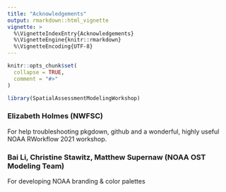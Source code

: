 ```yaml
---
title: "Acknowledgements"
output: rmarkdown::html_vignette
vignette: >
  %\VignetteIndexEntry{Acknowledgements}
  %\VignetteEngine{knitr::rmarkdown}
  %\VignetteEncoding{UTF-8}
---
```


```r
knitr::opts_chunk$set(
  collapse = TRUE,
  comment = "#>"
)
```

```r
library(SpatialAssessmentModelingWorkshop)
```

### Elizabeth Holmes (NWFSC)
For help troubleshooting pkgdown, github and a wonderful, highly useful NOAA RWorkflow 2021 workshop.

### Bai Li, Christine Stawitz, Matthew Supernaw (NOAA OST Modeling Team)
For developing NOAA branding & color palettes
